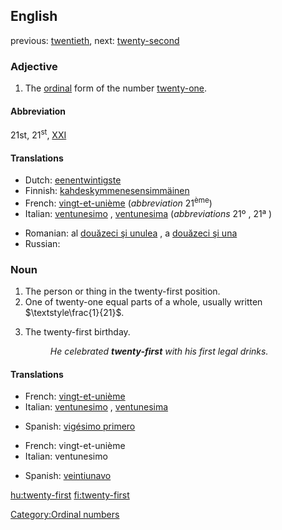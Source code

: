 ==English==
previous: [[twentieth]], next: [[twenty-second]]

===Adjective===
{{en-adj|pos=[[twenty]]-[[first]]|-}}

# The [[ordinal number|ordinal]] form of the number [[twenty-one]].

====Abbreviation====
21st, 21<sup>st</sup>, [[XXI]]

====Translations====
{{top}}
* Dutch: [[eenentwintigste]]
* Finnish: [[kahdeskymmenesensimmäinen]]
* French: [[vingt-et-unième]] (''abbreviation'' 21<sup>ème</sup>)
* Italian: [[ventunesimo]] {{m}}, [[ventunesima]] {{f}} (''abbreviations'' 21º {{m}}, 21ª {{f}})
{{mid}}
* Romanian: al [[douăzeci şi unulea]] {{m}}, a [[douăzeci şi una]] {{f}}
* Russian: {{t|ru|двадцать первый|sc=Cyrl|tr=dvádcat' p'érvyj}}
{{bottom}}

===Noun===
{{en-noun|sg=[[twenty]]-[[first]]}}

# The person or thing in the twenty-first position.
# One of twenty-one equal parts of a whole, usually written <math>\textstyle\frac{1}{21}</math>.
# {{informal|USA}} The twenty-first birthday.
#: ''He celebrated '''twenty-first''' with his first legal drinks.''

====Translations====
{{trans-top|ordinal}}
* French: [[vingt-et-unième]] {{m|f}}
* Italian: [[ventunesimo]] {{m}}, [[ventunesima]] {{f}}
{{trans-mid}}
* Spanish: [[vigésimo primero]]
{{trans-bottom}}

{{trans-top|portion of a whole}}
* French: vingt-et-unième {{m}}
* Italian: ventunesimo {{m}}
{{trans-mid}}
* Spanish: [[veintiunavo]]
{{trans-bottom}}

[[Category:Ordinal numbers]]

[[hu:twenty-first]]
[[fi:twenty-first]]
